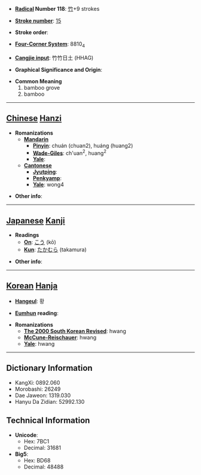 * '''[[Wiktionary:Chinese radical index| Radical]] Number 118''': [[Wiktionary:Chinese radical index 竹|竹]]+9 strokes

* '''[[Wiktionary:Chinese total strokes index|Stroke number]]''': [[Wiktionary:Chinese total strokes index 15|15]]

* '''Stroke order''': 

* '''[[Wiktionary:Chinese four corner index|Four-Corner System]]''': 8810<sub>4</sub>

* '''[[Wiktionary:Chinese Cangjie index|Cangjie input]]''': 竹竹日土 (HHAG)

* '''Graphical Significance and Origin''': 

* '''Common Meaning'''
*#bamboo grove
*# bamboo


----

== [[Chinese]] [[Hanzi]] ==

* '''Romanizations'''
** '''[[Mandarin]]'''
*** '''[[Pinyin]]''': chuán (chuan2), huáng (huang2)
*** '''[[Wade-Giles]]''': ch'uan<sup>2</sup>, huang<sup>2</sup>
*** '''[[Yale]]''': 
** '''[[Cantonese]]'''
*** '''[[Jyutping]]''':
*** '''[[Penkyamp]]''': 
*** '''[[Yale]]''': wong4

* '''Other info''': 

----

== [[Japanese]] [[Kanji]] ==

* '''Readings'''
** '''[[On]]''': [[こう]] (kō)
** '''[[Kun]]''': [[たかむら]] (takamura)

* '''Other info''':  

----

== [[Korean]] [[Hanja]] ==

* '''[[Hangeul]]''': 황

* '''[[Eumhun]] reading''': 

* '''Romanizations'''
** '''[[The 2000 South Korean Revised Romanization|The 2000 South Korean Revised]]''': hwang
** '''[[McCune-Reischauer]]''': hwang
** '''[[Yale]]''': hwang

----

== Dictionary Information ==

* KangXi: 0892.060
* Morobashi: 26249
* Dae Jaweon: 1319.030
* Hanyu Da Zidian: 52992.130

== Technical Information ==

* '''Unicode''':
** Hex: 7BC1
** Decimal: 31681
* '''Big5''':
** Hex: BD68
** Decimal: 48488